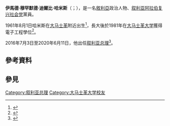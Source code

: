 {{Infobox Officeholder
|name	          = 伊馬德·哈米斯
|image            =
|native_name      = عماد خميس
|native_name_lang = ar
|caption        = 
|office         = [[叙利亚总理|叙利亚总理]]
|president      = [[巴沙爾·阿薩德|巴沙爾·阿薩德]]
|term_start     = 2016年7月3日
|term_end       = 2020年6月11日
|predecessor    = [[瓦埃勒·纳德尔·哈勒吉|瓦埃勒·纳德尔·哈勒吉]]
|successor      = [[侯赛因·阿尔努斯|侯赛因·阿尔努斯]]
|office1        = [[敘利亞|敘利亞]]電力部部長
|president1     = 
|primeminister1 = [[阿德爾·薩法爾|阿德爾·薩法爾]]<br>[[里亚德·法里德·希贾卜|里亚德·法里德·希贾卜]]<br>[[欧马·加拉瓦基|欧马·加拉瓦基]]<br>[[瓦埃勒·纳德尔·哈勒吉|瓦埃勒·纳德尔·哈勒吉]]
|term_start1    = 2011年4月14日
|term_end1      = 2016年7月3日
|predecessor1   = 艾哈邁德·庫賽·卡雅利
|successor1     = 穆罕默德·祖海·喀拉布利
|office2        = [[叙利亚阿拉伯复兴社会党|叙利亚阿拉伯复兴社会党]]{{le|敘利亞阿拉伯復興社會黨指揮官|Regional Command of the Arab Socialist Ba'ath Party – Syria Region|指揮官}}成員
|term_start2    = 2013年7月8日
|term_end2      =
|birth_date     = {{birth date and age|df=y|1961|8|1}}
|birth_place    = {{SYR}}[[大马士革|大马士革]]附近
|death_date     = 
|death_place    = 
|alma_mater     = [[大马士革大学|大马士革大学]]  
|party          = [[叙利亚阿拉伯复兴社会党|叙利亚阿拉伯复兴社会党]]
|profession     =
|spouse         =
|children       = 3<ref name=sanabio/>
|residence      =
}}

'''伊馬德·穆罕默德·迪爾比·哈米斯'''（{{lang-ar|عماد محمد ديب خميس}}；{{bd|1961年|8月1日|||}}），是一名[[敘利亞|敘利亞]]政治人物、[[叙利亚阿拉伯复兴社会党|叙利亚阿拉伯复兴社会党]]黨員。

1961年8月1日哈米斯在[[大马士革|大马士革]]附近出生<ref name=EU>{{cite web|title=Persons and entities referred to in Article 1|url=http://eur-lex.europa.eu/LexUriServ/LexUriServ.do?uri=OJ:L:2012:087:0103:01:EN:HTML|publisher=Official Journal of the European Union|accessdate=25 February 2013|archive-date=2020-05-01|archive-url=https://web.archive.org/web/20200501204855/https://eur-lex.europa.eu/LexUriServ/LexUriServ.do?uri=OJ:L:2012:087:0103:01:EN:HTML|dead-url=no}}</ref>，長大後於1981年在[[大马士革大学|大马士革大学]]獲得電子工程學位<ref name=sanabio>{{cite web|title=Minister of Electricity: Eng. Imad Mohammad Deeb Khamis|url=http://sana.sy/eng/article/243.htm|publisher=SANA|accessdate=25 February 2013|deadurl=yes|archiveurl=https://web.archive.org/web/20120314004702/http://sana.sy/eng/article/243.htm|archivedate=2012年3月14日}}</ref>。

2016年7月3日至2020年6月11日，他出任[[叙利亚总理|叙利亚总理]]<ref>{{Cite news |url=http://www.chinanews.com/gj/2016/07-04/7926590.shtml |title=巴沙尔·阿萨德签署法令 叙利亚新政府宣告成立 |publisher=中新網 |date=2016-07-04 |accessdate=2016-07-26 |archive-date=2020-08-05 |archive-url=https://web.archive.org/web/20200805141957/http://www.chinanews.com/gj/2016/07-04/7926590.shtml }}</ref>。

==參考資料==
{{reflist}}
==參見==
{{s-start}}
{{s-off}}
{{s-bef|before=[[瓦埃勒·纳德尔·哈勒吉|瓦埃勒·纳德尔·哈勒吉]]}}
{{s-ttl|title=[[叙利亚总理|叙利亚总理]]|years=2016年－2020年}}
{{s-aft|after=[[侯赛因·阿尔努斯|侯赛因·阿尔努斯]]}}
{{s-end}}
{{Authority control}}
{{DEFAULTSORT:Khamis, Imad Mohammad Deeb}}
[[Category:叙利亚总理|Category:叙利亚总理]]
[[Category:大马士革大学校友|Category:大马士革大学校友]]